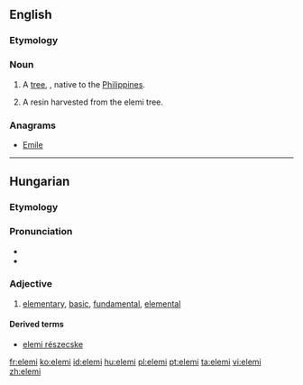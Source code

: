 ==English==
{{rfi}}
{{wikipedia}}
===Etymology===
{{rfe}}

===Noun===
{{en-noun}}

# A [[tree]], {{taxlink|Canarium luzonicum|species|noshow=1}}, native to the [[Philippines]].
# {{context|uncountable|lang=en}} A resin harvested from the elemi tree.

===Anagrams===
* [[Emile#English|Emile]]


----

==Hungarian==

===Etymology===
{{hu-suffix|elem|i|pos=adj}}

===Pronunciation===
* {{IPA|/ˈɛlɛmi/|lang=hu}}
* {{hyphenation|ele|mi|lang=hu}}

===Adjective===
{{hu-adj|bb}}

# [[elementary]], [[basic]], [[fundamental]], [[elemental]]

====Derived terms====
* [[elemi részecske]]

[[fr:elemi]]
[[ko:elemi]]
[[id:elemi]]
[[hu:elemi]]
[[pl:elemi]]
[[pt:elemi]]
[[ta:elemi]]
[[vi:elemi]]
[[zh:elemi]]